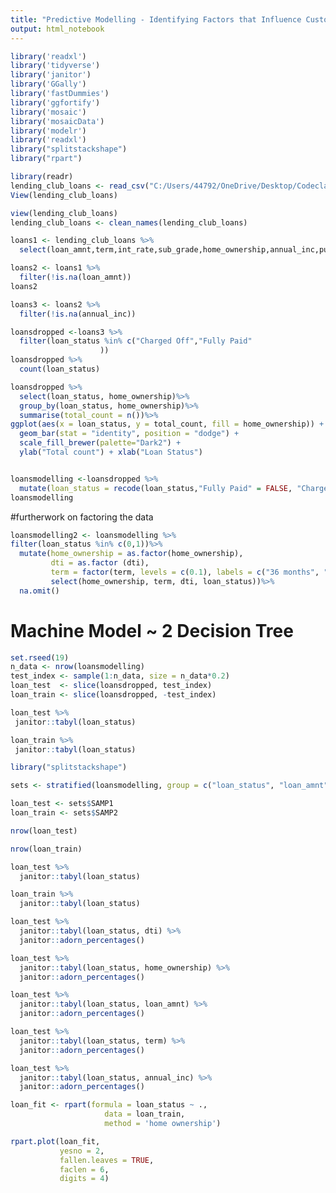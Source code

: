 ```yaml
---
title: "Predictive Modelling - Identifying Factors that Influence Customers Defaulting on Loans"
output: html_notebook
---
```


```r

library('readxl')
library('tidyverse')
library('janitor')
library('GGally')
library('fastDummies')
library('ggfortify')
library('mosaic')
library('mosaicData')
library('modelr')
library('readxl')
library("splitstackshape")
library("rpart")
```


```r
library(readr)
lending_club_loans <- read_csv("C:/Users/44792/OneDrive/Desktop/Codeclan 2022/final_project_loan_default_predictor/data/lending_club_loans.csv")
View(lending_club_loans)
```
```r
view(lending_club_loans)
lending_club_loans <- clean_names(lending_club_loans)

```

```r
loans1 <- lending_club_loans %>%
  select(loan_amnt,term,int_rate,sub_grade,home_ownership,annual_inc,purpose, loan_status,dti)
```
```r
loans2 <- loans1 %>%
  filter(!is.na(loan_amnt))
loans2

loans3 <- loans2 %>%
  filter(!is.na(annual_inc))
```

```r
loansdropped <-loans3 %>%
  filter(loan_status %in% c("Charged Off","Fully Paid"
                    ))
loansdropped %>%
  count(loan_status)
```
```r
loansdropped %>%
  select(loan_status, home_ownership)%>%
  group_by(loan_status, home_ownership)%>%
  summarise(total_count = n())%>%
ggplot(aes(x = loan_status, y = total_count, fill = home_ownership)) + 
  geom_bar(stat = "identity", position = "dodge") + 
  scale_fill_brewer(palette="Dark2") + 
  ylab("Total count") + xlab("Loan Status")



```


```r
loansmodelling <-loansdropped %>%
  mutate(loan_status = recode(loan_status,"Fully Paid" = FALSE, "Charged Off" = TRUE)) 
loansmodelling
```

#furtherwork on factoring the data

```r
loansmodelling2 <- loansmodelling %>%
filter(loan_status %in% c(0,1))%>%
  mutate(home_ownership = as.factor(home_ownership),
         dti = as.factor (dti),
         term = factor(term, levels = c(0.1), labels = c("36 months", "60 months")),
         select(home_ownership, term, dti, loan_status))%>%
  na.omit()
```











#   Machine Model ~ 2 Decision Tree



```r

set.rseed(19)
n_data <- nrow(loansmodelling)
test_index <- sample(1:n_data, size = n_data*0.2)
loan_test  <- slice(loansdropped, test_index)
loan_train <- slice(loansdropped, -test_index)
```
```r
loan_test %>%
 janitor::tabyl(loan_status)
```

```r
loan_train %>%
 janitor::tabyl(loan_status)
```


```r
library("splitstackshape")

sets <- stratified(loansmodelling, group = c("loan_status", "loan_amnt", "term", "dti"), bothSets = TRUE, size = 0.2)

loan_test <- sets$SAMP1
loan_train <- sets$SAMP2

nrow(loan_test)
```
```r
nrow(loan_train)
```
```r
loan_test %>%
  janitor::tabyl(loan_status)
```

```r
loan_train %>%
  janitor::tabyl(loan_status)
```

```r
loan_test %>%
  janitor::tabyl(loan_status, dti) %>%
  janitor::adorn_percentages()
```


```r
loan_test %>%
  janitor::tabyl(loan_status, home_ownership) %>%
  janitor::adorn_percentages()
```

```r
loan_test %>%
  janitor::tabyl(loan_status, loan_amnt) %>%
  janitor::adorn_percentages()
```


```r
loan_test %>%
  janitor::tabyl(loan_status, term) %>%
  janitor::adorn_percentages()
```

```r
loan_test %>%
  janitor::tabyl(loan_status, annual_inc) %>%
  janitor::adorn_percentages()
```


```r
loan_fit <- rpart(formula = loan_status ~ ., 
                     data = loan_train, 
                     method = 'home ownership')

rpart.plot(loan_fit,
           yesno = 2,
           fallen.leaves = TRUE,
           faclen = 6,
           digits = 4)
```













